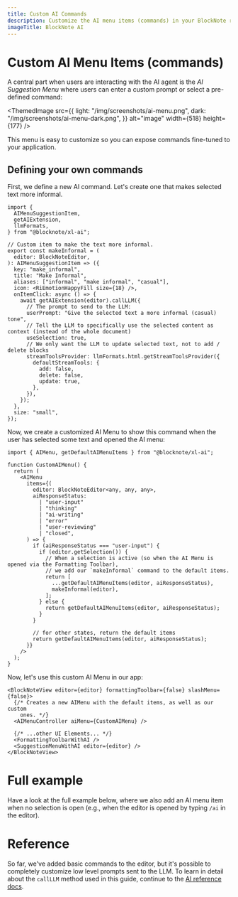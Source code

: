```yaml
---
title: Custom AI Commands
description: Customize the AI menu items (commands) in your BlockNote rich text editor
imageTitle: BlockNote AI
---
```


# Custom AI Menu Items (commands)

A central part when users are interacting with the AI agent is the _AI Suggestion Menu_ where users can enter a custom prompt or select a pre-defined command:

<ThemedImage
  src={{
    light: "/img/screenshots/ai-menu.png",
    dark: "/img/screenshots/ai-menu-dark.png",
  }}
  alt="image"
  width={518}
  height={177}
/>

This menu is easy to customize so you can expose commands fine-tuned to your application.

## Defining your own commands

First, we define a new AI command. Let's create one that makes selected text more informal.

```tsx
import {
  AIMenuSuggestionItem,
  getAIExtension,
  llmFormats,
} from "@blocknote/xl-ai";

// Custom item to make the text more informal.
export const makeInformal = (
  editor: BlockNoteEditor,
): AIMenuSuggestionItem => ({
  key: "make_informal",
  title: "Make Informal",
  aliases: ["informal", "make informal", "casual"],
  icon: <RiEmotionHappyFill size={18} />,
  onItemClick: async () => {
    await getAIExtension(editor).callLLM({
      // The prompt to send to the LLM:
      userPrompt: "Give the selected text a more informal (casual) tone",
      // Tell the LLM to specifically use the selected content as context (instead of the whole document)
      useSelection: true,
      // We only want the LLM to update selected text, not to add / delete blocks
      streamToolsProvider: llmFormats.html.getStreamToolsProvider({
        defaultStreamTools: {
          add: false,
          delete: false,
          update: true,
        },
      }),
    });
  },
  size: "small",
});
```

Now, we create a customized AI Menu to show this command when the user has selected some text and opened the AI menu:

```tsx
import { AIMenu, getDefaultAIMenuItems } from "@blocknote/xl-ai";

function CustomAIMenu() {
  return (
    <AIMenu
      items={(
        editor: BlockNoteEditor<any, any, any>,
        aiResponseStatus:
          | "user-input"
          | "thinking"
          | "ai-writing"
          | "error"
          | "user-reviewing"
          | "closed",
      ) => {
        if (aiResponseStatus === "user-input") {
          if (editor.getSelection()) {
            // When a selection is active (so when the AI Menu is opened via the Formatting Toolbar),
            // we add our `makeInformal` command to the default items.
            return [
              ...getDefaultAIMenuItems(editor, aiResponseStatus),
              makeInformal(editor),
            ];
          } else {
            return getDefaultAIMenuItems(editor, aiResponseStatus);
          }
        }

        // for other states, return the default items
        return getDefaultAIMenuItems(editor, aiResponseStatus);
      }}
    />
  );
}
```

Now, let's use this custom AI Menu in our app:

```tsx
<BlockNoteView editor={editor} formattingToolbar={false} slashMenu={false}>
  {/* Creates a new AIMenu with the default items, as well as our custom
    ones. */}
  <AIMenuController aiMenu={CustomAIMenu} />

  {/* ...other UI Elements... */}
  <FormattingToolbarWithAI />
  <SuggestionMenuWithAI editor={editor} />
</BlockNoteView>
```

# Full example

Have a look at the full example below, where we also add an AI menu item when no selection is open
(e.g., when the editor is opened by typing `/ai` in the editor).

<Example name="ai/custom-ai-menu-items" />

# Reference

So far, we've added basic commands to the editor, but it's possible to completely customize low level prompts sent to the LLM.
To learn in detail about the `callLLM` method used in this guide, continue to the [AI reference docs](/docs/features/ai/reference).
